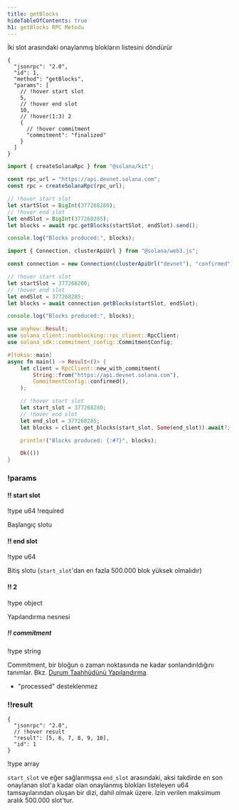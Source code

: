 ```yaml
---
title: getBlocks
hideTableOfContents: true
h1: getBlocks RPC Metodu
---
```


İki slot arasındaki onaylanmış blokların listesini döndürür

<APIMethod>

```jsonc !!request curl
{
  "jsonrpc": "2.0",
  "id": 1,
  "method": "getBlocks",
  "params": [
    // !hover start slot
    5,
    // !hover end slot
    10,
    // !hover(1:3) 2
    {
      // !hover commitment
      "commitment": "finalized"
    }
  ]
}
```

```ts !!request title="Kit"
import { createSolanaRpc } from "@solana/kit";

const rpc_url = "https://api.devnet.solana.com";
const rpc = createSolanaRpc(rpc_url);

// !hover start slot
let startSlot = BigInt(377268280);
// !hover end slot
let endSlot = BigInt(377268285);
let blocks = await rpc.getBlocks(startSlot, endSlot).send();

console.log("Blocks produced:", blocks);
```

```ts !!request title="web3.js"
import { Connection, clusterApiUrl } from "@solana/web3.js";

const connection = new Connection(clusterApiUrl("devnet"), "confirmed");

// !hover start slot
let startSlot = 377268280;
// !hover end slot
let endSlot = 377268285;
let blocks = await connection.getBlocks(startSlot, endSlot);

console.log("Blocks produced:", blocks);
```

```rs !!request title="Rust"
use anyhow::Result;
use solana_client::nonblocking::rpc_client::RpcClient;
use solana_sdk::commitment_config::CommitmentConfig;

#[tokio::main]
async fn main() -> Result<()> {
    let client = RpcClient::new_with_commitment(
        String::from("https://api.devnet.solana.com"),
        CommitmentConfig::confirmed(),
    );

    // !hover start slot
    let start_slot = 377268280;
    // !hover end slot
    let end_slot = 377268285;
    let blocks = client.get_blocks(start_slot, Some(end_slot)).await?;

    println!("Blocks produced: {:#?}", blocks);

    Ok(())
}
```

### !params

#### !! start slot

!type u64
!required

Başlangıç slotu

#### !! end slot

!type u64

Bitiş slotu (`start_slot`'dan en fazla 500.000 blok yüksek olmalıdır)

#### !! 2

!type object

Yapılandırma nesnesi

##### !! commitment

!type string

Commitment, bir bloğun o zaman noktasında ne kadar sonlandırıldığını tanımlar.
Bkz. [Durum Taahhüdünü Yapılandırma](/docs/rpc#configuring-state-commitment).

- "processed" desteklenmez

### !!result

```jsonc !response
{
  "jsonrpc": "2.0",
  // !hover result
  "result": [5, 6, 7, 8, 9, 10],
  "id": 1
}
```

!type array

`start_slot` ve eğer sağlanmışsa `end_slot` arasındaki, aksi takdirde en son
onaylanan slot'a kadar olan onaylanmış blokları listeleyen u64 tamsayılarından
oluşan bir dizi, dahil olmak üzere. İzin verilen maksimum aralık 500.000
slot'tur.

</APIMethod>
